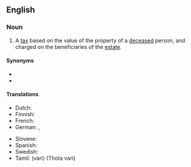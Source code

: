 ==English==
{{wikipedia}}

===Noun===
{{en-noun}}

# A [[tax]] based on the value of the property of a [[deceased]] person, and charged on the beneficiaries of the [[estate]].

====Synonyms====
* {{l|en|death duty}}
* {{l|en|estate tax}}

====Translations====
{{trans-top|tax on the property of the deceased}}
* Dutch: {{t|nl|erfbelasting|c}}
* Finnish: {{t+|fi|perintövero}}
* French: {{t|fr|droits de succession|m-p}}
* German: {{t+|de|Erbschaftsteuer|f}}, {{t+|de|Erbschaftssteuer|f}}
{{trans-mid}}
* Slovene: {{t|sl|davek na nepremičnine|m}}
* Spanish: {{t|es|impuesto sucesorio}}
* Swedish: {{t+|sv|arvskatt|c}}
* Tamil: {{t+|ta|வரி}} (vari) (Thota vari)
{{trans-bottom}}